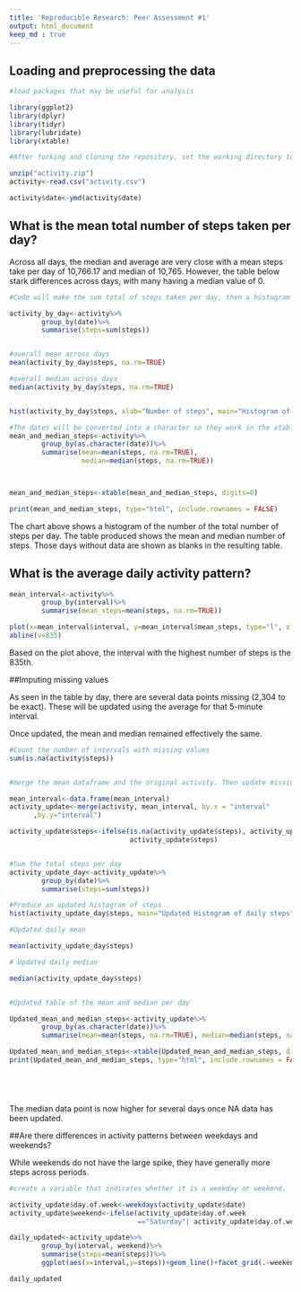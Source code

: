 ```yaml
---
title: 'Reproducible Research: Peer Assessment #1'
output: html_document
keep_md : true
---
```

## Loading and preprocessing the data

```r
#load packages that may be useful for analysis

library(ggplot2)
library(dplyr)
library(tidyr)
library(lubridate)
library(xtable)

#After forking and cloning the repository, set the working directory to the local copy of the repository. Unzip the file and then read the csv into R. The date is reformatted. 

unzip("activity.zip")
activity<-read.csv("activity.csv")

activity$date<-ymd(activity$date)
```


## What is the mean total number of steps taken per day?

Across all days, the median and average are very close with a mean steps take per day of 10,766.17 and median of 10,765. However, the table below stark differences across days, with many having a median value of 0. 

```r
#Code will make the sum total of steps taken per day, then a histogram of the number of steps per day with the base plotting system, and finally produce a table of the mean and median steps per day

activity_by_day<-activity%>%
        group_by(date)%>%
        summarise(steps=sum(steps))


#overall mean across days
mean(activity_by_day$steps, na.rm=TRUE)

#overall median across days
median(activity_by_day$steps, na.rm=TRUE)


hist(activity_by_day$steps, xlab="Number of steps", main="Histogram of Daily Steps")

#The dates will be converted into a character so they work in the xtable
mean_and_median_steps<-activity%>%
        group_by(as.character(date))%>%
        summarise(mean=mean(steps, na.rm=TRUE),
                  median=median(steps, na.rm=TRUE))



mean_and_median_steps<-xtable(mean_and_median_steps, digits=0)

print(mean_and_median_steps, type="html", include.rownames = FALSE)


```



The chart above shows a histogram of the number of the total number of steps per day. The table produced shows the mean and median number of steps. Those days without data are shown as blanks in the resulting table.

## What is the average daily activity pattern?

```r
mean_interval<-activity%>%
        group_by(interval)%>%
        summarise(mean_steps=mean(steps, na.rm=TRUE))

plot(x=mean_interval$interval, y=mean_interval$mean_steps, type="l", xlab="interval", ylab="average steps", main="Average steps by 5-minute interval")
abline(v=835)


```


Based on the plot above, the interval with the highest number of steps is the 835th.  


##Imputing missing values

As seen in the table by day, there are several data points missing (2,304 to be exact). These will be updated using the average for that 5-minute interval.

Once updated, the mean and median remained effectively the same. 



```r
#Count the number of intervals with missing values
sum(is.na(activity$steps))


#merge the mean dataframe and the original activity. Then update missing values with the mean for the period.

mean_interval<-data.frame(mean_interval)
activity_update<-merge(activity, mean_interval, by.x = "interval"
      ,by.y="interval")

activity_update$steps<-ifelse(is.na(activity_update$steps), activity_update$mean_steps,
                              activity_update$steps)


#Sum the total steps per day
activity_update_day<-activity_update%>%
        group_by(date)%>%
        summarise(steps=sum(steps))

#Produce an updated histogram of steps
hist(activity_update_day$steps, main="Updated Histogram of daily steps", xlab="Steps")

#Updated daily mean

mean(activity_update_day$steps)

# Updated daily median

median(activity_update_day$steps)


#Updated table of the mean and median per day

Updated_mean_and_median_steps<-activity_update%>%
        group_by(as.character(date))%>%
        summarise(mean=mean(steps, na.rm=TRUE), median=median(steps, na.rm=TRUE))

Updated_mean_and_median_steps<-xtable(Updated_mean_and_median_steps, digits=0)
print(Updated_mean_and_median_steps, type="html", include.rownames = FALSE)






```

The median data point is now higher for several days once NA data has been updated. 

##Are there differences in activity patterns between weekdays and weekends?

While weekends do not have the large spike, they have generally more steps across periods.


```r

#create a variable that indicates whether it is a weekday or weekend. 

activity_update$day.of.week<-weekdays(activity_update$date)
activity_update$weekend<-ifelse(activity_update$day.of.week
                                =="Saturday"| activity_update$day.of.week=="Sunday", "weekend", "weekday")

daily_updated<-activity_update%>%
        group_by(interval, weekend)%>%
        summarise(steps=mean(steps))%>%
        ggplot(aes(x=interval,y=steps))+geom_line()+facet_grid(.~weekend)

daily_updated



```




